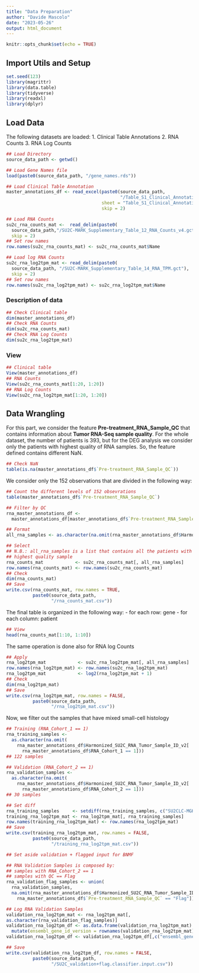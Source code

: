 ---
title: "Data Preparation"
author: "Davide Mascolo"
date: "2023-05-26"
output: html_document
---

```{r setup, include = FALSE}
knitr::opts_chunk$set(echo = TRUE)
```

## Import Utils and Setup
```{r}
set.seed(123)
library(magrittr)
library(data.table)
library(tidyverse)
library(readxl)
library(dplyr)
```

## Load Data
The following datasets are loaded: 1. Clinical Table Annotations 2. RNA Counts 3. RNA Log Counts
```{r}
## Load Directory
source_data_path <- getwd()

## Load Gene Names file
load(paste0(source_data_path, "/gene_names.rds"))

## Load Clinical Table Annotation
master_annotations_df <- read_excel(paste0(source_data_path,
                                           "/Table_S1_Clinical_Annotations.xlsx"),
                                    sheet = "Table_S1_Clinical_Annotations",
                                    skip = 2)

## Load RNA Counts
su2c_rna_counts_mat <-  read_delim(paste0(
  source_data_path,"/SU2C-MARK_Supplementary_Table_12_RNA_Counts_v4.gct"),
  skip = 2)
## Set row names
row.names(su2c_rna_counts_mat) <- su2c_rna_counts_mat$Name

## Load log RNA Counts
su2c_rna_log2tpm_mat <- read_delim(paste0(
  source_data_path, "/SU2C-MARK_Supplementary_Table_14_RNA_TPM.gct"),
  skip = 2)
## Set row names
row.names(su2c_rna_log2tpm_mat) <- su2c_rna_log2tpm_mat$Name
```

### Description of data
```{r}
## Check Clinical table
dim(master_annotations_df)
## Check RNA Counts
dim(su2c_rna_counts_mat)
## Check RNA Log Counts 
dim(su2c_rna_log2tpm_mat)
```

### View
```{r}
## Clinical table
View(master_annotations_df)
## RNA Counts
View(su2c_rna_counts_mat[1:20, 1:20])
## RNA Log Counts
View(su2c_rna_log2tpm_mat[1:20, 1:20])
```

## Data Wrangling

For this part, we consider the feature **Pre-treatment_RNA_Sample_QC** that contains information about **Tumor RNA-Seq sample quality**. For the whole dataset, the number of patients is 393, but for the DEG analysis we consider only the patients with highest quality of RNA samples. So, the feature defined contains different NaN.

```{r}
## Check NaN
table(is.na(master_annotations_df$`Pre-treatment_RNA_Sample_QC`))
```

We consider only the 152 observations that are divided in the following way:

```{r}
## Count the different levels of 152 obsevrations
table(master_annotations_df$`Pre-treatment_RNA_Sample_QC`)
```

```{r}
## Filter by QC
rna_master_annotations_df <-
  master_annotations_df[master_annotations_df$`Pre-treatment_RNA_Sample_QC` == "Keep" | master_annotations_df$`Pre-treatment_RNA_Sample_QC` == "Flag",]

## Format 
all_rna_samples <- as.character(na.omit(rna_master_annotations_df$Harmonized_SU2C_RNA_Tumor_Sample_ID_v2) )

## Select
## N.B.: all_rna_samples is a list that contains all the patients with the
## highest quality sample
rna_counts_mat            <- su2c_rna_counts_mat[, all_rna_samples]
row.names(rna_counts_mat) <- row.names(su2c_rna_counts_mat)
## Check
dim(rna_counts_mat)
## Save
write.csv(rna_counts_mat, row.names = TRUE,
          paste0(source_data_path,
                 "/rna_counts_mat.csv"))
```

The final table is organized in the following way:
- for each row: gene
- for each column: patient

```{r}
## View
head(rna_counts_mat[1:10, 1:10])
```

The same operation is done also for RNA log Counts
```{r}
## Apply
rna_log2tpm_mat            <- su2c_rna_log2tpm_mat[, all_rna_samples]
row.names(rna_log2tpm_mat) <- row.names(su2c_rna_log2tpm_mat)
rna_log2tpm_mat            <- log2(rna_log2tpm_mat + 1)
## Check
dim(rna_log2tpm_mat)
## Save
write.csv(rna_log2tpm_mat, row.names = FALSE,
          paste0(source_data_path,
                 "/rna_log2tpm_mat.csv"))
```

Now, we filter out the samples that have mixed small-cell histology
```{r}
## Training (RNA_Cohort_1 == 1)
rna_training_samples <-
  as.character(na.omit(
    rna_master_annotations_df$Harmonized_SU2C_RNA_Tumor_Sample_ID_v2[
      rna_master_annotations_df$RNA_Cohort_1 == 1]))
## 122 samples

## Validation (RNA_Cohort_2 == 1)
rna_validation_samples <-
  as.character(na.omit(
    rna_master_annotations_df$Harmonized_SU2C_RNA_Tumor_Sample_ID_v2[
      rna_master_annotations_df$RNA_Cohort_2 == 1]))
## 30 samples

## Set diff
rna_training_samples     <- setdiff(rna_training_samples, c("SU2CLC-MGH-1151-T1"))
training_rna_log2tpm_mat <- rna_log2tpm_mat[, rna_training_samples]
row.names(training_rna_log2tpm_mat) <- row.names(rna_log2tpm_mat)
## Save
write.csv(training_rna_log2tpm_mat, row.names = FALSE,
          paste0(source_data_path,
                 "/training_rna_log2tpm_mat.csv"))
```

```{r}
## Set aside validation + flagged input for BNMF

## RNA Validation Samples is composed by:
## samples with RNA_Cohort_2 == 1
## samples with QC == Flag
rna_validation_flag_samples <- union(
  rna_validation_samples,
  na.omit(rna_master_annotations_df$Harmonized_SU2C_RNA_Tumor_Sample_ID_v2[
    rna_master_annotations_df$`Pre-treatment_RNA_Sample_QC` == "Flag"]))

## Log RNA Validation Samples
validation_rna_log2tpm_mat <- rna_log2tpm_mat[,
as.character(rna_validation_flag_samples)]
validation_rna_log2tpm_df <- as.data.frame(validation_rna_log2tpm_mat) %>%
  mutate(ensembl_gene_id_version = rownames(validation_rna_log2tpm_mat))
validation_rna_log2tpm_df <- validation_rna_log2tpm_df[,c("ensembl_gene_id_version", rna_validation_flag_samples)]

## Save
write.csv(validation_rna_log2tpm_df, row.names = FALSE,
          paste0(source_data_path,
                 "/SU2C_validation+flag.classifier.input.csv"))
```